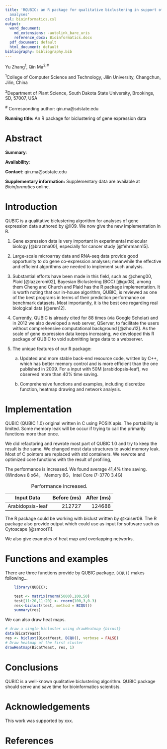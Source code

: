 ```yaml
---
title: 'RQUBIC: an R package for qualitative biclustering in support of gene co-expression
  analyses'
csl: bioinformatics.csl
output:
  word_document: 
    md_extensions: -autolink_bare_uris
    reference_docx: Bioinformatics.docx
  pdf_document: default
  html_document: default
bibliography: bibliography.bib
---
```


Yu Zhang^1^, Qin Ma^2,\#^

^1^College of Computer Science and Technology, Jilin University,
Changchun, Jilin, China

^2^Department of Plant Science, South Dakota State University,
Brookings, SD, 57007, USA

^\#^ Corresponding author: qin.ma@sdstate.edu

**Running title:** An R package for biclustering of gene expression data

Abstract
========

**Summary**: 

**Availability**:<!---张禹。请参考这个文章的摘要把摘要中的summary和availabillity完成。-->

**Contact**: qin.ma@sdstate.edu

**Supplementary information:** Supplementary data are available at *Bioinformatics* online.

Introduction
============

QUBIC is a qualitative biclustering algorithm for analyses of gene
expression data authored by @li09. We now give the new
implementation in R.

1.  Gene expression data is very important in experimental molecular biology [@brazma00], especially for cancer study [@fehrmann15].<!---Try to find some description in QUBIC paper and other related papers. 注意引用相关文献。最好有些最新的。-->

2.  Large-scale microarray data and RNA-seq data provide good
    opportunity to do gene co-expression analyses; meanwhile the
    effective and efficient algorithms are needed to implement such
    analysis.

3.  Substantial efforts have been made in this field, such as @cheng00, Plaid [@lazzeroni02], Bayesian Biclustering (BCC) [@gu08]<!---列举出主要的几个双聚类软件。具体的可以参见这个review：http://bib.oxfordjournals.org/content/early/2012/07/06/bib.bbs032.full-->, among them Cheng and Church and Plaid has the R package implementation. It is worth
    noting that our in-house algorithm, QUBIC, is reviewed as one of the
    best programs in terms of their prediction performance on benchmark
    datasets. Most importantly, it is the best one regarding real
    biological data [@eren12].

4.  Currently, QUBIC is already cited for 88 times (via Google Scholar) and in 2012 we also
    developed a web server, QServer, to facilitate the users without
    comprehensive computational background [@zhou12]. As the
    scale of gene expression data keeps increasing, we developed this R
    package of QUBIC to void submitting large data to a webserver.

5.  The unique features of our R package:

    a.  Updated and more stable back-end resource code, written by C++,
        which has better memory control and is more efficient than the
        one published in 2009. 
        For a input with 50M (arabidopsis-leaf), we observed more than 40% time saving.
        <!--- you may want to explain why it is more efficient. 也就是你对源程序的关键改动和具体提高的程度百分比。 -->

    b.  Comprehensive functions and examples, including discretize function, heatmap drawing and network analysis.<!---please enrich this part,这里要突出我们所有的功能，譬如离散化，图形化，网络分析以及围绕bicluster的各种小功能。-->

Implementation
==============

QUBIC (QUBIC 1.0) original written in C using POSIX apis. The
portability is limited. Some memory leak will be occur if trying to call
the primarily functions more than once.

We did refactoring and rewrote most part of QUBIC 1.0 and try to keep
the result is the same. We changed most data structures to avoid memory leak. 
Most of C pointers are replaced with std containers. 
We rewrote and optimized core functions with the result of profiling,
<!--- 这个可以更加具体，到底怎样改的，譬如更换了fibunaqie 堆等等。同时提一下这个版本非常方便进一步的功能开发和更新。-->

The performance is increased. We found average 41,4% time saving. (Windows 8 x64， Memory 8G，Intel Core i7-3770 3.4G)

  Input Data        Before (ms)     After (ms)
----------------  ------------   ------------
Arabidopsis-leaf        212727         124688

Table:  Performance increased.


<!--- 要有具体的百分比。这里建议在附件中加上一个图或者表格，在几套不同的数据上比较一下原来版本和目前版本的时间。
同时可以引用QUBIC的原文，在附件中我当时比较了时间，QUBIC是最快的。所以这里你只要说明Rpackage比QUBIC更快就好了。-->

The R package could be working with biclust<!---除了这个，我们还要提我们可以和cytoscape结合做后续的网络化分析。 --> written by @kaiser09.
The R package also provide output which could use as input for software such as Cytoscape [@smoot11].

We also give examples of heat map and overlapping networks.

Functions and examples
======================

There are three functions<!---初步计划我们这里应该是四步：
1.	里散化
2.	双聚类：不同的参数设置，以及结果的简单分析
3.	heatmap：突出我们能画单个，两个及多个
4.	network：突出能花一个，多个，以及不同格式的输出来在cytoscape中作后续分析。

具体的形式可参见这篇文章：http://bioinformatics.oxfordjournals.org/content/26/7/976.full.pdf-->
 provide by QUBIC package. ```BCQU()``` makes
following...
```r
    library(QUBIC);

    test <- matrix(rnorm(5000),100,50)
    test[11:20,11:20] <- rnorm(100,3,0.3)
    res<-biclust(test, method = BCQU())
    summary(res)
```


We can also draw heat maps.
<!---全文我们应该只有一张图。大概的设计可以是这样：分成四个子图，A。放上一个表达矩阵的示意图，行代表gene，列代表条件。B。双聚类的结果，可以放上heatmap的图表示（这里选用比较有代表性的图，最好用ggplot画。可以多试几个数据或参数，找到比较好的图）。C。网络实现。D。链接到其他软件-->

```r
# draw a single bicluster using drawHeatmap {bicust}
data(BicatYeast)
res <- biclust(BicatYeast, BCQU(), verbose = FALSE)
# Draw heatmap of the first cluster
drawHeatmap(BicatYeast, res, 1)


```

Conclusions
===========

QUBIC is a well-known qualitative biclustering algorithm. QUBIC package
should serve and save time for bioinformatics scientists.

Acknowledgements
================

This work was supported by xxx<!---如果你那边有funding，可以加在这里。-->.

References
==========
